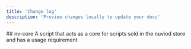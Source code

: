 ```yaml
---
title: 'Change log'
description: 'Preview changes locally to update your docs'
---
```


<Update label= "Released" description= "1.0.0">
  ## nv-core
  A script that acts as a core for scripts sold in the nuviod store and has a usage requirement
</Update>